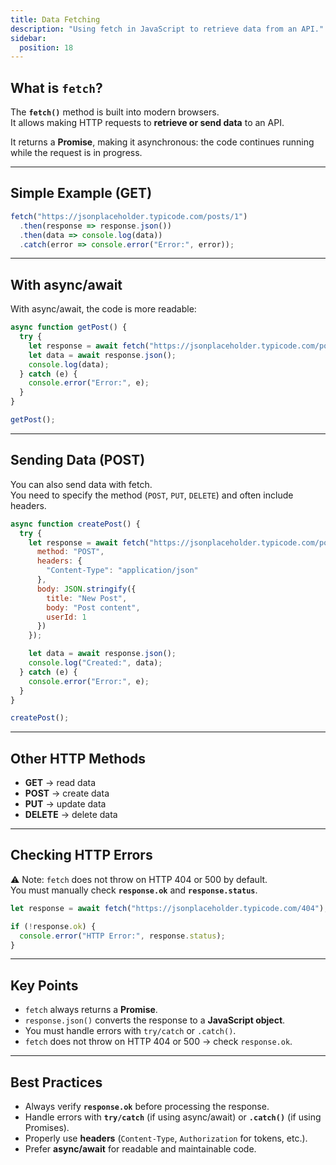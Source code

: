 ```yaml
---
title: Data Fetching
description: "Using fetch in JavaScript to retrieve data from an API."
sidebar:
  position: 18
---
```


## What is `fetch`?

The **`fetch()`** method is built into modern browsers.  
It allows making HTTP requests to **retrieve or send data** to an API.

It returns a **Promise**, making it asynchronous: the code continues running while the request is in progress.

---

## Simple Example (GET)

```js
fetch("https://jsonplaceholder.typicode.com/posts/1")
  .then(response => response.json())
  .then(data => console.log(data))
  .catch(error => console.error("Error:", error));
```

---

## With async/await

With async/await, the code is more readable:

```js
async function getPost() {
  try {
    let response = await fetch("https://jsonplaceholder.typicode.com/posts/1");
    let data = await response.json();
    console.log(data);
  } catch (e) {
    console.error("Error:", e);
  }
}

getPost();
```

---

## Sending Data (POST)

You can also send data with fetch.  
You need to specify the method (`POST`, `PUT`, `DELETE`) and often include headers.

```js
async function createPost() {
  try {
    let response = await fetch("https://jsonplaceholder.typicode.com/posts", {
      method: "POST",
      headers: {
        "Content-Type": "application/json"
      },
      body: JSON.stringify({
        title: "New Post",
        body: "Post content",
        userId: 1
      })
    });

    let data = await response.json();
    console.log("Created:", data);
  } catch (e) {
    console.error("Error:", e);
  }
}

createPost();
```

---

## Other HTTP Methods

- **GET** → read data  
- **POST** → create data  
- **PUT** → update data  
- **DELETE** → delete data  

---

## Checking HTTP Errors

⚠️ Note: `fetch` does not throw on HTTP 404 or 500 by default.  
You must manually check **`response.ok`** and **`response.status`**.

```js
let response = await fetch("https://jsonplaceholder.typicode.com/404");

if (!response.ok) {
  console.error("HTTP Error:", response.status);
}
```

---

## Key Points

- `fetch` always returns a **Promise**.  
- `response.json()` converts the response to a **JavaScript object**.  
- You must handle errors with `try/catch` or `.catch()`.  
- `fetch` does not throw on HTTP 404 or 500 → check `response.ok`.  

---

## Best Practices

- Always verify **`response.ok`** before processing the response.  
- Handle errors with **`try/catch`** (if using async/await) or **`.catch()`** (if using Promises).  
- Properly use **headers** (`Content-Type`, `Authorization` for tokens, etc.).  
- Prefer **async/await** for readable and maintainable code.  
